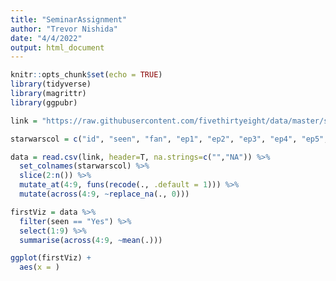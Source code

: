 ```yaml
---
title: "SeminarAssignment"
author: "Trevor Nishida"
date: "4/4/2022"
output: html_document
---
```


```r
knitr::opts_chunk$set(echo = TRUE)
library(tidyverse)
library(magrittr)
library(ggpubr)
```

```r
link = "https://raw.githubusercontent.com/fivethirtyeight/data/master/star-wars-survey/StarWars.csv"

starwarscol = c("id", "seen", "fan", "ep1", "ep2", "ep3", "ep4", "ep5", "ep6", "fave1", "fave2", "fave3", "fave4", "fave5", "fave6", "hansolo", "luke", "leia", "anakin", "obiwan", "palpatine", "vader", "lando", "boba", "c3p0", "r2d2", "jarjar", "padme", "yoda", "shot", "expand", "expandfan", "startrek", "gender", "age", "income", "education", "region")

data = read.csv(link, header=T, na.strings=c("","NA")) %>% 
  set_colnames(starwarscol) %>% 
  slice(2:n()) %>% 
  mutate_at(4:9, funs(recode(., .default = 1))) %>% 
  mutate(across(4:9, ~replace_na(., 0))) 
```

```r

firstViz = data %>% 
  filter(seen == "Yes") %>% 
  select(1:9) %>% 
  summarise(across(4:9, ~mean(.)))

ggplot(firstViz) +
  aes(x = )
```

